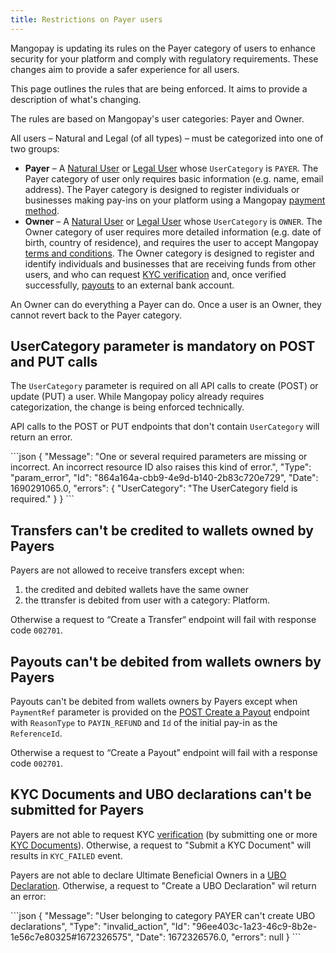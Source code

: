 ```yaml
---
title: Restrictions on Payer users
---
```


Mangopay is updating its rules on the Payer category of users to enhance security for your platform and comply with regulatory requirements. These changes aim to provide a safer experience for all users.

This page outlines the rules that are being enforced. It aims to provide a description of what's changing.

The rules are based on Mangopay's user categories: Payer and Owner.

All users – Natural and Legal (of all types) – must be categorized into one of two groups:

- **Payer** – A [Natural User](/api-reference/users/create-natural-user) or [Legal User](/api-reference/users/create-legal-user) whose `UserCategory` is `PAYER`. The Payer category of user only requires basic information (e.g. name, email address). The Payer category is designed to register individuals or businesses making pay-ins on your platform using a Mangopay [payment method](/guides/payment-methods).
- **Owner** – A [Natural User](/api-reference/users/create-natural-user) or [Legal User](/api-reference/users/create-legal-user) whose `UserCategory` is `OWNER`. The Owner category of user requires more detailed information (e.g. date of birth, country of residence), and requires the user to accept Mangopay [terms and conditions](/guides/users/terms). The Owner category is designed to register and identify individuals and businesses that are receiving funds from other users, and who can request [KYC verification](/guides/users/verification) and, once verified successfully, [payouts](/guides/payouts) to an external bank account.

An Owner can do everything a Payer can do. Once a user is an Owner, they cannot revert back to the Payer category.

## UserCategory parameter is mandatory on POST and PUT calls

The `UserCategory` parameter is required on all API calls to create (POST) or update (PUT) a user. While Mangopay policy already requires categorization, the change is being enforced technically.

API calls to the POST or PUT endpoints that don't contain `UserCategory` will return an error.

<Accordion title="Example of error that will be returned">
```json
{
  "Message": "One or several required parameters are missing or incorrect. An incorrect resource ID also raises this kind of error.",
    "Type": "param_error",
    "Id": "864a164a-cbb9-4e9d-b140-2b83c720e729",
    "Date": 1690291065.0,
    "errors": {
      "UserCategory": "The UserCategory field is required."
    }
}
```
</Accordion>

## Transfers can't be credited to wallets owned by Payers

Payers are not allowed to receive transfers except when:

1. the credited and debited wallets have the same owner
2. the ttransfer is debited from user with a category: Platform.

Otherwise a request to “Create a Transfer“ endpoint will fail with response code `002701`.

## Payouts can't be debited from wallets owners by Payers

Payouts can't be debited from wallets owners by Payers except when `PaymentRef` parameter is provided on the [POST Create a Payout](/api-reference/payouts/create-payout) endpoint with `ReasonType` to `PAYIN_REFUND` and `Id` of the initial pay-in as the `ReferenceId`.

Otherwise a request to “Create a Payout” endpoint will fail with a response code `002701`.

## KYC Documents and UBO declarations can't be submitted for Payers

Payers are not able to request KYC [verification](/guides/users/verification) (by submitting one or more [KYC Documents](/api-reference/kyc-documents/kyc-document-object)). Otherwise, a request to "Submit a KYC Document" will results in `KYC_FAILED` event.

Payers are not able to declare Ultimate Beneficial Owners in a [UBO Declaration](/api-reference/ubo-declarations/ubo-declaration-object). Otherwise, a request to "Create a UBO Declaration" wil return an error:

<Accordion title="Example of error that will be returned">
```json
{
    "Message": "User belonging to category PAYER can't create UBO declarations",
    "Type": "invalid_action",
    "Id": "96ee403c-1a23-46c9-8b2e-1e56c7e80325#1672326575",
    "Date": 1672326576.0,
    "errors": null
}
```
</Accordion>
